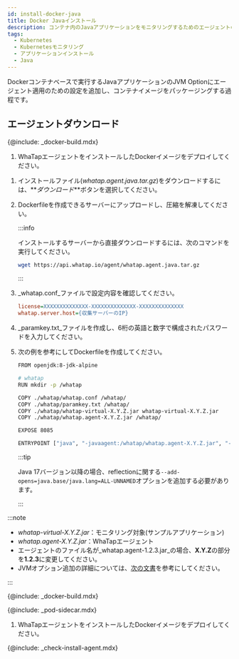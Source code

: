 ```yaml
---
id: install-docker-java
title: Docker Javaインストール
description: コンテナ内のJavaアプリケーションをモニタリングするためのエージェントのインストール段階です。
tags:
  - Kubernetes
  - Kubernetesモニタリング
  - アプリケーションインストール
  - Java
---
```



Dockerコンテナベースで実行するJavaアプリケーションのJVM Optionにエージェント適用のための設定を追加し、コンテナイメージをパッケージングする過程です。

## エージェントダウンロード

<Tabs>
<TabItem value="dockerinstall" label="Docker Install" default>

{@include: _docker-build.mdx} 

1.  WhaTapエージェントをインストールしたDockerイメージをデプロイしてください。

</TabItem>
<TabItem value="direct" label="직접 설치">

1.  インストールファイル(_whatap.agent.java.tar.gz_)をダウンロードするには、**_ダウンロード_**ボタンを選択してください。

2.  Dockerfileを作成できるサーバーにアップロードし、圧縮を解凍してください。

    :::info

    インストールするサーバーから直接ダウンロードするには、次のコマンドを実行してください。

    ```bash
    wget https://api.whatap.io/agent/whatap.agent.java.tar.gz
    ```

    :::

3.  _whatap.conf_ファイルで設定内容を確認してください。

    ```ini
    license=XXXXXXXXXXXXXX-XXXXXXXXXXXXXX-XXXXXXXXXXXXXX
    whatap.server.host={収集サーバーのIP}
    ```

4.  _paramkey.txt_ファイルを作成し、6桁の英語と数字で構成されたパスワードを入力してください。

5.  次の例を参考にしてDockerfileを作成してください。

    ```bash title='Dockerfile 생성 예시'
    FROM openjdk:8-jdk-alpine

    # whatap
    RUN mkdir -p /whatap

    COPY ./whatap/whatap.conf /whatap/
    COPY ./whatap/paramkey.txt /whatap/
    COPY ./whatap/whatap-virtual-X.Y.Z.jar whatap-virtual-X.Y.Z.jar
    COPY ./whatap/whatap.agent-X.Y.Z.jar /whatap/

    EXPOSE 8085

    ENTRYPOINT ["java", "-javaagent:/whatap/whatap.agent-X.Y.Z.jar", "-Dwhatap.micro.enabled=true", "-cp", "whatap-virtual-X.Y.Z.jar", "-Dwhatap.port=8085", "-Duser.timezone=Asia/Seoul", "-Dfile.encoding=UTF-8", "com.virtual.App"]
    ```

    :::tip

    Java 17バージョン以降の場合、reflectionに関する`--add-opens=java.base/java.lang=ALL-UNNAMED`オプションを追加する必要があります。

    :::

:::note

-   _whatap-virtual-X.Y.Z.jar_：モニタリング対象(サンプルアプリケーション)
-   _whatap.agent-X.Y.Z.jar_：WhaTapエージェント
-   エージェントのファイル名が_whatap.agent-1.2.3.jar_の場合、**X.Y.Z**の部分を**1.2.3**に変更してください。
-   JVMオプション追加の詳細については、[次の文書](https://docs.whatap.io/java/install-agent#addjvmopt)を参考にしてください。

:::

</TabItem>
<TabItem value='eksfargate' label='EKS Fargate'>

{@include: _docker-build.mdx} 

{@include: _pod-sidecar.mdx}

1.  WhaTapエージェントをインストールしたDockerイメージをデプロイしてください。

</TabItem>
</Tabs>

{@include: _check-install-agent.mdx}
